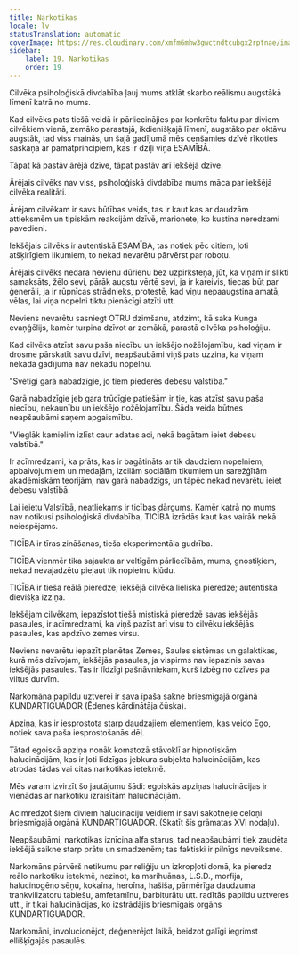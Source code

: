 ```yaml
---
title: Narkotikas
locale: lv
statusTranslation: automatic
coverImage: https://res.cloudinary.com/xmfm6mhw3gwctndtcubgx2rptnae/image/upload/v1741354419/small_cover_la_gran_rebelion_28716e29d2.webp
sidebar:
    label: 19. Narkotikas
    order: 19
---
```

Cilvēka psiholoģiskā divdabība ļauj mums atklāt skarbo reālismu augstākā līmenī katrā no mums.

Kad cilvēks pats tiešā veidā ir pārliecinājies par konkrētu faktu par diviem cilvēkiem vienā, zemāko parastajā, ikdienišķajā līmenī, augstāko par oktāvu augstāk, tad viss mainās, un šajā gadījumā mēs cenšamies dzīvē rīkoties saskaņā ar pamatprincipiem, kas ir dziļi viņa ESAMĪBĀ.

Tāpat kā pastāv ārējā dzīve, tāpat pastāv arī iekšējā dzīve.

Ārējais cilvēks nav viss, psiholoģiskā divdabība mums māca par iekšējā cilvēka realitāti.

Ārējam cilvēkam ir savs būtības veids, tas ir kaut kas ar daudzām attieksmēm un tipiskām reakcijām dzīvē, marionete, ko kustina neredzami pavedieni.

Iekšējais cilvēks ir autentiskā ESAMĪBA, tas notiek pēc citiem, ļoti atšķirīgiem likumiem, to nekad nevarētu pārvērst par robotu.

Ārējais cilvēks nedara nevienu dūrienu bez uzpirksteņa, jūt, ka viņam ir slikti samaksāts, žēlo sevi, pārāk augstu vērtē sevi, ja ir kareivis, tiecas būt par ģenerāli, ja ir rūpnīcas strādnieks, protestē, kad viņu nepaaugstina amatā, vēlas, lai viņa nopelni tiktu pienācīgi atzīti utt.

Neviens nevarētu sasniegt OTRU dzimšanu, atdzimt, kā saka Kunga evaņģēlijs, kamēr turpina dzīvot ar zemākā, parastā cilvēka psiholoģiju.

Kad cilvēks atzīst savu paša niecību un iekšējo nožēlojamību, kad viņam ir drosme pārskatīt savu dzīvi, neapšaubāmi viņš pats uzzina, ka viņam nekādā gadījumā nav nekādu nopelnu.

"Svētīgi garā nabadzīgie, jo tiem piederēs debesu valstība."

Garā nabadzīgie jeb gara trūcīgie patiešām ir tie, kas atzīst savu paša niecību, nekaunību un iekšējo nožēlojamību. Šāda veida būtnes neapšaubāmi saņem apgaismību.

"Vieglāk kamielim izlīst caur adatas aci, nekā bagātam ieiet debesu valstībā."

Ir acīmredzami, ka prāts, kas ir bagātināts ar tik daudziem nopelniem, apbalvojumiem un medaļām, izcilām sociālām tikumiem un sarežģītām akadēmiskām teorijām, nav garā nabadzīgs, un tāpēc nekad nevarētu ieiet debesu valstībā.

Lai ieietu Valstībā, neatliekams ir ticības dārgums. Kamēr katrā no mums nav notikusi psiholoģiskā divdabība, TICĪBA izrādās kaut kas vairāk nekā neiespējams.

TICĪBA ir tīras zināšanas, tieša eksperimentāla gudrība.

TICĪBA vienmēr tika sajaukta ar veltīgām pārliecībām, mums, gnostiķiem, nekad nevajadzētu pieļaut tik nopietnu kļūdu.

TICĪBA ir tieša reālā pieredze; iekšējā cilvēka lieliska pieredze; autentiska dievišķa izziņa.

Iekšējam cilvēkam, iepazīstot tiešā mistiskā pieredzē savas iekšējās pasaules, ir acīmredzami, ka viņš pazīst arī visu to cilvēku iekšējās pasaules, kas apdzīvo zemes virsu.

Neviens nevarētu iepazīt planētas Zemes, Saules sistēmas un galaktikas, kurā mēs dzīvojam, iekšējās pasaules, ja vispirms nav iepazinis savas iekšējās pasaules. Tas ir līdzīgi pašnāvniekam, kurš izbēg no dzīves pa viltus durvīm.

Narkomāna papildu uztverei ir sava īpaša sakne briesmīgajā orgānā KUNDARTIGUADOR (Ēdenes kārdinātāja čūska).

Apziņa, kas ir iesprostota starp daudzajiem elementiem, kas veido Ego, notiek sava paša iesprostošanās dēļ.

Tātad egoiskā apziņa nonāk komatozā stāvoklī ar hipnotiskām halucinācijām, kas ir ļoti līdzīgas jebkura subjekta halucinācijām, kas atrodas tādas vai citas narkotikas ietekmē.

Mēs varam izvirzīt šo jautājumu šādi: egoiskās apziņas halucinācijas ir vienādas ar narkotiku izraisītām halucinācijām.

Acīmredzot šiem diviem halucināciju veidiem ir savi sākotnējie cēloņi briesmīgajā orgānā KUNDARTIGUADOR. (Skatīt šīs grāmatas XVI nodaļu).

Neapšaubāmi, narkotikas iznīcina alfa starus, tad neapšaubāmi tiek zaudēta iekšējā saikne starp prātu un smadzenēm; tas faktiski ir pilnīgs neveiksme.

Narkomāns pārvērš netikumu par reliģiju un izkropļoti domā, ka pieredz reālo narkotiku ietekmē, nezinot, ka marihuānas, L.S.D., morfija, halucinogēno sēņu, kokaīna, heroīna, hašiša, pārmērīga daudzuma trankvilizatoru tablešu, amfetamīnu, barbiturātu utt. radītās papildu uztveres utt., ir tikai halucinācijas, ko izstrādājis briesmīgais orgāns KUNDARTIGUADOR.

Narkomāni, involucionējot, deģenerējot laikā, beidzot galīgi iegrimst ellišķīgajās pasaulēs.


